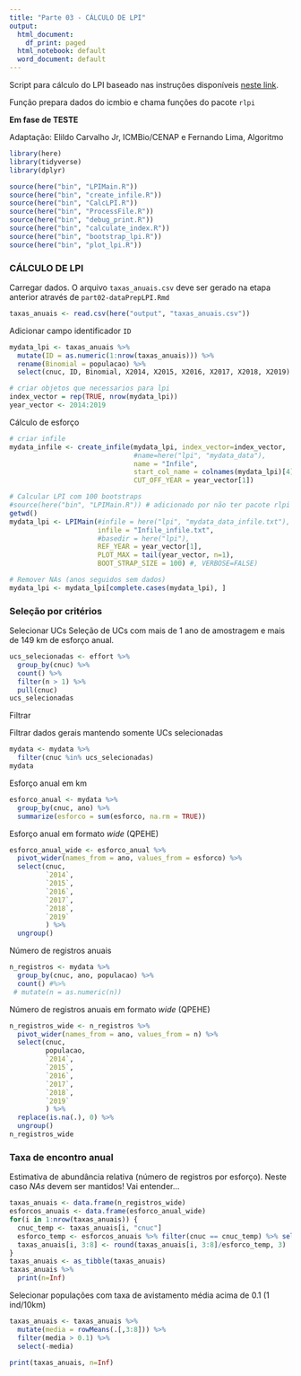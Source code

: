 ```yaml
---
title: "Parte 03 - CÁLCULO DE LPI"
output:
  html_document:
    df_print: paged
  html_notebook: default
  word_document: default
---
```


Script para cálculo do LPI baseado nas instruções disponíveis [neste link](https://github.com/Zoological-Society-of-London/rlpi).

Função prepara dados do icmbio e chama funções do pacote `rlpi`

**Em fase de TESTE**

Adaptação: Elildo Carvalho Jr, ICMBio/CENAP e Fernando Lima, Algoritmo

```r
library(here)
library(tidyverse)
library(dplyr)
```

```r
source(here("bin", "LPIMain.R"))
source(here("bin", "create_infile.R"))
source(here("bin", "CalcLPI.R"))
source(here("bin", "ProcessFile.R"))
source(here("bin", "debug_print.R"))
source(here("bin", "calculate_index.R"))
source(here("bin", "bootstrap_lpi.R"))
source(here("bin", "plot_lpi.R"))
```

### CÁLCULO DE LPI

Carregar dados. O arquivo `taxas_anuais.csv` deve ser gerado na etapa anterior através de `part02-dataPrepLPI.Rmd`

```r
taxas_anuais <- read.csv(here("output", "taxas_anuais.csv"))
```

Adicionar campo identificador `ID`

```r
mydata_lpi <- taxas_anuais %>%
  mutate(ID = as.numeric(1:nrow(taxas_anuais))) %>%
  rename(Binomial = populacao) %>%
  select(cnuc, ID, Binomial, X2014, X2015, X2016, X2017, X2018, X2019)
```


```r
# criar objetos que necessarios para lpi
index_vector = rep(TRUE, nrow(mydata_lpi))
year_vector <- 2014:2019

```

Cálculo de esforço

```r
# criar infile
mydata_infile <- create_infile(mydata_lpi, index_vector=index_vector, 
                               #name=here("lpi", "mydata_data"),
                               name = "Infile",
                               start_col_name = colnames(mydata_lpi)[4], end_col_name = tail(colnames(mydata_lpi), n=1),
                               CUT_OFF_YEAR = year_vector[1])
```

```r
# Calcular LPI com 100 bootstraps
#source(here("bin", "LPIMain.R")) # adicionado por não ter pacote rlpi
getwd()
mydata_lpi <- LPIMain(#infile = here("lpi", "mydata_data_infile.txt"),
                      infile = "Infile_infile.txt",
                      #basedir = here("lpi"),
                      REF_YEAR = year_vector[1],
                      PLOT_MAX = tail(year_vector, n=1),
                      BOOT_STRAP_SIZE = 100) #, VERBOSE=FALSE)

```


```r
# Remover NAs (anos seguidos sem dados)
mydata_lpi <- mydata_lpi[complete.cases(mydata_lpi), ]
```


### Seleção por critérios

Selecionar UCs Seleção de UCs com mais de 1 ano de amostragem e mais de 149 km de esforço anual.

```r
ucs_selecionadas <- effort %>%
  group_by(cnuc) %>% 
  count() %>%
  filter(n > 1) %>%
  pull(cnuc)
ucs_selecionadas
```

Filtrar

Filtrar dados gerais mantendo somente UCs selecionadas

```r
mydata <- mydata %>%
  filter(cnuc %in% ucs_selecionadas)
mydata
```

Esforço anual em km

```r
esforco_anual <- mydata %>%
  group_by(cnuc, ano) %>%
  summarize(esforco = sum(esforco, na.rm = TRUE))
```

Esforço anual em formato *wide* (QPEHE)

```r
esforco_anual_wide <- esforco_anual %>%
  pivot_wider(names_from = ano, values_from = esforco) %>%
  select(cnuc,
         `2014`,
         `2015`,
         `2016`,
         `2017`,
         `2018`,
         `2019`
         ) %>%
  ungroup()
```

Número de registros anuais

```r
n_registros <- mydata %>%
  group_by(cnuc, ano, populacao) %>%
  count() #%>%
 # mutate(n = as.numeric(n))
```

Número de registros anuais em formato *wide* (QPEHE)

```r
n_registros_wide <- n_registros %>%
  pivot_wider(names_from = ano, values_from = n) %>%
  select(cnuc,
         populacao,
         `2014`,
         `2015`,
         `2016`,
         `2017`,
         `2018`,
         `2019`
         ) %>%
  replace(is.na(.), 0) %>%
  ungroup()
n_registros_wide
```

### Taxa de encontro anual

Estimativa de abundância relativa (número de registros por esforço). Neste caso *NAs* devem ser mantidos! Vai entender...

```r
taxas_anuais <- data.frame(n_registros_wide)
esforcos_anuais <- data.frame(esforco_anual_wide)
for(i in 1:nrow(taxas_anuais)) {
  cnuc_temp <- taxas_anuais[i, "cnuc"]
  esforco_temp <- esforcos_anuais %>% filter(cnuc == cnuc_temp) %>% select(-cnuc)
  taxas_anuais[i, 3:8] <- round(taxas_anuais[i, 3:8]/esforco_temp, 3)
}
taxas_anuais <- as_tibble(taxas_anuais)
taxas_anuais %>%
  print(n=Inf)
```

Selecionar populações com taxa de avistamento média acima de 0.1 (1 ind/10km)

```r
taxas_anuais <- taxas_anuais %>%
  mutate(media = rowMeans(.[,3:8])) %>%
  filter(media > 0.1) %>%
  select(-media)

print(taxas_anuais, n=Inf)
```

